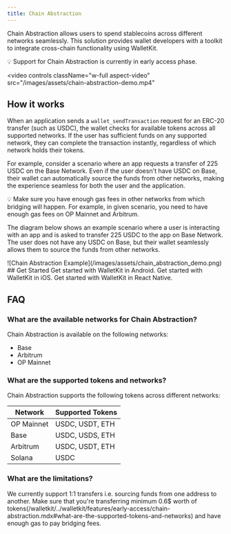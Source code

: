```yaml
---
title: Chain Abstraction
---
```

Chain Abstraction allows users to spend stablecoins across different networks seamlessly. 
This solution provides wallet developers with a toolkit to integrate cross-chain functionality using WalletKit.

<Note>
💡 Support for Chain Abstraction is currently in early access phase.
</Note>

<video
  controls
  className="w-full aspect-video"
  src="/images/assets/chain-abstraction-demo.mp4"
></video>

## How it works

When an application sends a `wallet_sendTransaction` request for an ERC-20 transfer (such as USDC), 
the wallet checks for available tokens across all supported networks. If the user has sufficient funds on any supported network,
they can complete the transaction instantly, regardless of which network holds their tokens.

For example, consider a scenario where an app requests a transfer of 225 USDC on the Base Network. 
Even if the user doesn't have USDC on Base, their wallet can automatically source the funds from other networks,
making the experience seamless for both the user and the application.

<Note>
💡 Make sure you have enough gas fees in other networks from which bridging will happen. 
For example, in given scenario, you need to have enough gas fees on OP Mainnet and Arbitrum. 
</Note>

The diagram below shows an example scenario where a user is interacting with an app and is asked to transfer 225 USDC to the app on Base Network. 
The user does not have any USDC on Base, but their wallet seamlessly allows them to source the funds from other networks. 
<Frame>   
![Chain Abstraction Example](/images/assets/chain_abstraction_demo.png)
</Frame>  
## Get Started

<CardGroup cols={2}>
  <Card title="Android" icon="android" href="/walletkit/android/early-access/chain-abstraction">
    Get started with WalletKit in Android.
  </Card>

  <Card title="iOS" icon="apple" href="/walletkit/ios/early-access/chain-abstraction">
    Get started with WalletKit in iOS.
  </Card>

  <Card title="React Native" icon="react" href="/walletkit/react-native/early-access/chain-abstraction">
    Get started with WalletKit in React Native.
  </Card>
</CardGroup>


## FAQ

### What are the available networks for Chain Abstraction?

Chain Abstraction is available on the following networks:

- Base 
- Arbitrum
- OP Mainnet 

### What are the supported tokens and networks?

Chain Abstraction supports the following tokens across different networks:

| Network | Supported Tokens |
|---------|-----------------|
| OP Mainnet | USDC, USDT, ETH |
| Base | USDC, USDS, ETH |
| Arbitrum | USDC, USDT, ETH |
| Solana | USDC |


### What are the limitations?

We currently support 1:1 transfers i.e. sourcing funds from one address to another. Make sure that you're transferring minimum 0.6$ worth of tokens(/walletkit/../walletkit/features/early-access/chain-abstraction.mdx#what-are-the-supported-tokens-and-networks) and have enough gas to pay bridging fees. 
